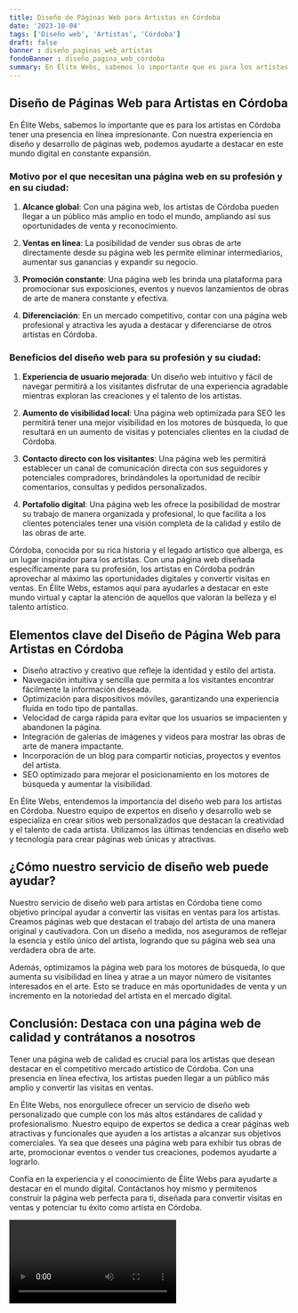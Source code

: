 ```yaml
---
title: Diseño de Páginas Web para Artistas en Córdoba
date: '2023-10-04'
tags: ['Diseño web', 'Artistas', 'Córdoba']
draft: false
banner : diseño_paginas_web_artistas
fondoBanner : diseño_pagina_web_córdoba
summary: En Élite Webs, sabemos lo importante que es para los artistas en Córdoba tener una presencia en línea impresionante. Con nuestra experiencia en diseño y desarrollo de páginas web, podemos ayudarte a destacar en este mundo digital en constante expansión.
---
```


## Diseño de Páginas Web para Artistas en Córdoba

En Élite Webs, sabemos lo importante que es para los artistas en Córdoba tener una presencia en línea impresionante. Con nuestra experiencia en diseño y desarrollo de páginas web, podemos ayudarte a destacar en este mundo digital en constante expansión.

### Motivo por el que necesitan una página web en su profesión y en su ciudad:

1. **Alcance global**: Con una página web, los artistas de Córdoba pueden llegar a un público más amplio en todo el mundo, ampliando así sus oportunidades de venta y reconocimiento.

2. **Ventas en línea**: La posibilidad de vender sus obras de arte directamente desde su página web les permite eliminar intermediarios, aumentar sus ganancias y expandir su negocio.

3. **Promoción constante**: Una página web les brinda una plataforma para promocionar sus exposiciones, eventos y nuevos lanzamientos de obras de arte de manera constante y efectiva.

4. **Diferenciación**: En un mercado competitivo, contar con una página web profesional y atractiva les ayuda a destacar y diferenciarse de otros artistas en Córdoba.

### Beneficios del diseño web para su profesión y su ciudad:

1. **Experiencia de usuario mejorada**: Un diseño web intuitivo y fácil de navegar permitirá a los visitantes disfrutar de una experiencia agradable mientras exploran las creaciones y el talento de los artistas.

2. **Aumento de visibilidad local**: Una página web optimizada para SEO les permitirá tener una mejor visibilidad en los motores de búsqueda, lo que resultará en un aumento de visitas y potenciales clientes en la ciudad de Córdoba.

3. **Contacto directo con los visitantes**: Una página web les permitirá establecer un canal de comunicación directa con sus seguidores y potenciales compradores, brindándoles la oportunidad de recibir comentarios, consultas y pedidos personalizados.

4. **Portafolio digital**: Una página web les ofrece la posibilidad de mostrar su trabajo de manera organizada y profesional, lo que facilita a los clientes potenciales tener una visión completa de la calidad y estilo de las obras de arte.

Córdoba, conocida por su rica historia y el legado artístico que alberga, es un lugar inspirador para los artistas. Con una página web diseñada específicamente para su profesión, los artistas en Córdoba podrán aprovechar al máximo las oportunidades digitales y convertir visitas en ventas. En Élite Webs, estamos aquí para ayudarles a destacar en este mundo virtual y captar la atención de aquellos que valoran la belleza y el talento artístico.

<GifSeo />

<Cta />

## Elementos clave del Diseño de Página Web para Artistas en Córdoba

- Diseño atractivo y creativo que refleje la identidad y estilo del artista.
- Navegación intuitiva y sencilla que permita a los visitantes encontrar fácilmente la información deseada.
- Optimización para dispositivos móviles, garantizando una experiencia fluida en todo tipo de pantallas.
- Velocidad de carga rápida para evitar que los usuarios se impacienten y abandonen la página.
- Integración de galerías de imágenes y videos para mostrar las obras de arte de manera impactante.
- Incorporación de un blog para compartir noticias, proyectos y eventos del artista.
- SEO optimizado para mejorar el posicionamiento en los motores de búsqueda y aumentar la visibilidad.

En Élite Webs, entendemos la importancia del diseño web para los artistas en Córdoba. Nuestro equipo de expertos en diseño y desarrollo web se especializa en crear sitios web personalizados que destacan la creatividad y el talento de cada artista. Utilizamos las últimas tendencias en diseño web y tecnología para crear páginas web únicas y atractivas.

## ¿Cómo nuestro servicio de diseño web puede ayudar?

Nuestro servicio de diseño web para artistas en Córdoba tiene como objetivo principal ayudar a convertir las visitas en ventas para los artistas. Creamos páginas web que destacan el trabajo del artista de una manera original y cautivadora. Con un diseño a medida, nos aseguramos de reflejar la esencia y estilo único del artista, logrando que su página web sea una verdadera obra de arte.

Además, optimizamos la página web para los motores de búsqueda, lo que aumenta su visibilidad en línea y atrae a un mayor número de visitantes interesados en el arte. Esto se traduce en más oportunidades de venta y un incremento en la notoriedad del artista en el mercado digital.

## Conclusión: Destaca con una página web de calidad y contrátanos a nosotros

Tener una página web de calidad es crucial para los artistas que desean destacar en el competitivo mercado artístico de Córdoba. Con una presencia en línea efectiva, los artistas pueden llegar a un público más amplio y convertir las visitas en ventas.

En Élite Webs, nos enorgullece ofrecer un servicio de diseño web personalizado que cumple con los más altos estándares de calidad y profesionalismo. Nuestro equipo de expertos se dedica a crear páginas web atractivas y funcionales que ayuden a los artistas a alcanzar sus objetivos comerciales. Ya sea que desees una página web para exhibir tus obras de arte, promocionar eventos o vender tus creaciones, podemos ayudarte a lograrlo.

Confía en la experiencia y el conocimiento de Élite Webs para ayudarte a destacar en el mundo digital. Contáctanos hoy mismo y permítenos construir la página web perfecta para ti, diseñada para convertir visitas en ventas y potenciar tu éxito como artista en Córdoba.

<Video />

<CtaBot job='Artistas' city='Córdoba'/>

<Gmaps query='Córdoba+españa+maps' />
